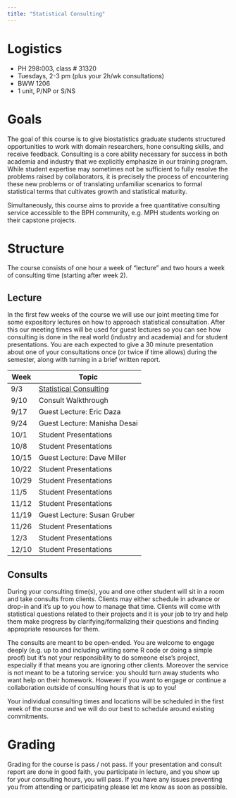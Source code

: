 ```yaml
---
title: "Statistical Consulting"
---
```


# Logistics

- PH 298:003, class # 31320
- Tuesdays, 2-3 pm (plus your 2h/wk consultations)
- BWW 1206
- 1 unit, P/NP or S/NS

# Goals

The goal of this course is to give biostatistics graduate students structured opportunities to work with domain researchers, hone consulting skills, and receive feedback. Consulting is a core ability necessary for success in both academia and industry that we explicitly emphasize in our training program. While student expertise may sometimes not be sufficient to fully resolve the problems raised by collaborators, it is precisely the process of encountering these new problems or of translating unfamiliar scenarios to formal statistical terms that cultivates growth and statistical maturity. 

Simultaneously, this course aims to provide a free quantitative consulting service accessible to the BPH community, e.g. MPH students working on their capstone projects.

# Structure

The course consists of one hour a week of “lecture” and two hours a week of consulting time (starting after week 2). 

## Lecture

In the first few weeks of the course we will use our joint meeting time for some expository lectures on how to approach statistical consultation. After this our meeting times will be used for guest lectures so you can see how consulting is done in the real world (industry and academia) and for student presentations. You are each expected to give a 30 minute presentation about one of your consultations once (or twice if time allows) during the semester, along with turning in a brief written report. 

| Week | Topic |
| --- | --- |
| 9/3 | [Statistical Consulting](question.html) |
| 9/10 | Consult Walkthrough |
| 9/17 | Guest Lecture: Eric Daza |
| 9/24 | Guest Lecture: Manisha Desai |
| 10/1 | Student Presentations |
| 10/8 | Student Presentations |
| 10/15 | Guest Lecture: Dave Miller |
| 10/22 | Student Presentations |
| 10/29 | Student Presentations |
| 11/5 | Student Presentations |
| 11/12 | Student Presentations |
| 11/19 | Guest Lecture: Susan Gruber |
| 11/26 | Student Presentations |
| 12/3 | Student Presentations |
| 12/10 | Student Presentations |

## Consults

During your consulting time(s), you and one other student will sit in a room and take consults from clients. Clients may either schedule in advance or drop-in and it’s up to you how to manage that time. Clients will come with statistical questions related to their projects and it is your job to try and help them make progress by clarifying/formalizing their questions and finding appropriate resources for them. 

The consults are meant to be open-ended. You are welcome to engage deeply (e.g. up to and including writing some R code or doing a simple proof) but it’s not your responsibility to do someone else’s project, especially if that means you are ignoring other clients. Moreover the service is not meant to be a tutoring service: you should turn away students who want help on their homework. However if you want to engage or continue a collaboration outside of consulting hours that is up to you!

Your individual consulting times and locations will be scheduled in the first week of the course and we will do our best to schedule around existing commitments. 

# Grading

Grading for the course is pass / not pass. If your presentation and consult report are done in good faith, you participate in lecture, and you show up for your consulting hours, you will pass. If you have any issues preventing you from attending or participating please let me know as soon as possible.

